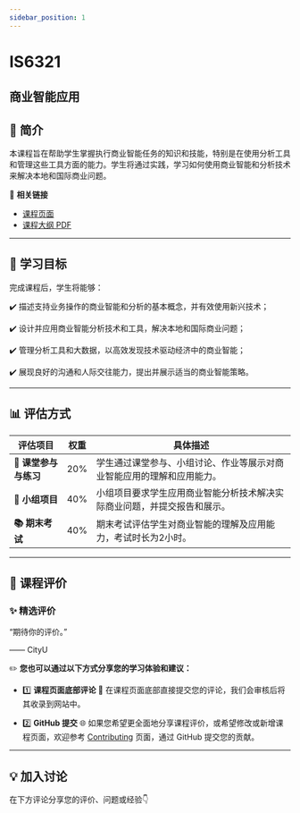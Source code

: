 ```yaml
---
sidebar_position: 1
---
```


# IS6321
## 商业智能应用

## **📘 简介**
本课程旨在帮助学生掌握执行商业智能任务的知识和技能，特别是在使用分析工具和管理这些工具方面的能力。学生将通过实践，学习如何使用商业智能和分析技术来解决本地和国际商业问题。

🔗 **相关链接**
- [课程页面](https://www.cityu.edu.hk/catalogue/pg/202425/course/IS6321.htm)
- [课程大纲 PDF](https://www.cityu.edu.hk/catalogue/pg/202425/course/IS6321.pdf)

---

## **🎯 学习目标**

完成课程后，学生将能够：

✔️ 描述支持业务操作的商业智能和分析的基本概念，并有效使用新兴技术；

✔️ 设计并应用商业智能分析技术和工具，解决本地和国际商业问题；

✔️ 管理分析工具和大数据，以高效发现技术驱动经济中的商业智能；

✔️ 展现良好的沟通和人际交往能力，提出并展示适当的商业智能策略。

---

## **📊 评估方式**

| **评估项目**          | **权重** | **具体描述**                                                                                       |
|----------------------|---------|---------------------------------------------------------------------------------------------------|
| **📄 课堂参与与练习** | 20%     | 学生通过课堂参与、小组讨论、作业等展示对商业智能应用的理解和应用能力。                          |
| **📄 小组项目**       | 40%     | 小组项目要求学生应用商业智能分析技术解决实际商业问题，并提交报告和展示。                       |
| **📚 期末考试**       | 40%     | 期末考试评估学生对商业智能的理解及应用能力，考试时长为2小时。                                   |

---

## **💬 课程评价**

### ✨ **精选评价**
<div className={commentStyles.commentBox}>
    <p className={commentStyles.commentText}>
        “期待你的评价。”
    </p>
    <p className={commentStyles.commentAuthor}>—— CityU</p>
</div>

✏️ **您也可以通过以下方式分享您的学习体验和建议：**

- 1️⃣ **课程页面底部评论**
💬 在课程页面底部直接提交您的评论，我们会审核后将其收录到网站中。

- 2️⃣ **GitHub 提交**
🌐 如果您希望更全面地分享课程评价，或希望修改或新增课程页面，欢迎参考 [Contributing](/contributing) 页面，通过 GitHub 提交您的贡献。


---

## **💡 加入讨论**

在下方评论分享您的评价、问题或经验👇
<Utterances />
